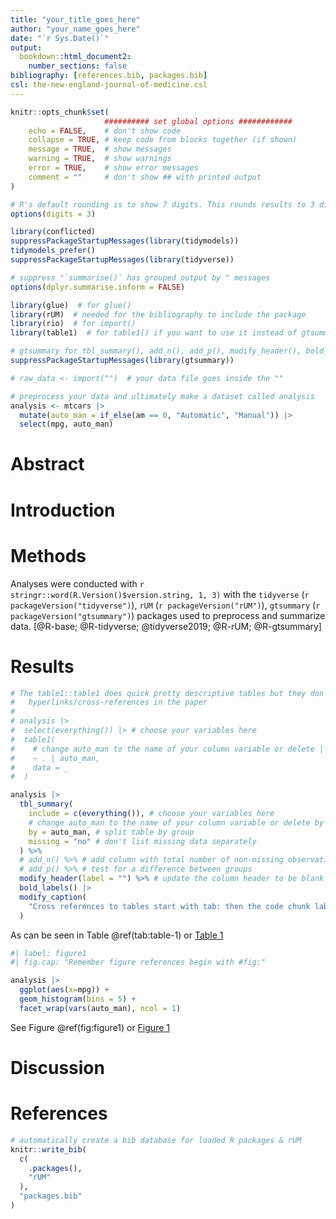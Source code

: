 ```yaml
---
title: "your_title_goes_here"
author: "your_name_goes_here"
date: "`r Sys.Date()`"
output:
  bookdown::html_document2:
    number_sections: false
bibliography: [references.bib, packages.bib]
csl: the-new-england-journal-of-medicine.csl
---
```


```r
knitr::opts_chunk$set(
                     ########## set global options ############
    echo = FALSE,    # don't show code
    collapse = TRUE, # keep code from blocks together (if shown)
    message = TRUE,  # show messages
    warning = TRUE,  # show warnings
    error = TRUE,    # show error messages
    comment = ""     # don't show ## with printed output
)

# R's default rounding is to show 7 digits. This rounds results to 3 digits.
options(digits = 3)
```

```r
library(conflicted)
suppressPackageStartupMessages(library(tidymodels))
tidymodels_prefer()
suppressPackageStartupMessages(library(tidyverse))

# suppress "`summarise()` has grouped output by " messages
options(dplyr.summarise.inform = FALSE)
```

```r
library(glue)  # for glue()
library(rUM)  # needed for the bibliography to include the package
library(rio)  # for import() 
library(table1)  # for table1() if you want to use it instead of gtsummary

# gtsummary for tbl_summary(), add_n(), add_p(), modify_header(), bold_labels()
suppressPackageStartupMessages(library(gtsummary)) 
```

```r
# raw_data <- import("")  # your data file goes inside the ""
```

```r
# preprocess your data and ultimately make a dataset called analysis
analysis <- mtcars |> 
  mutate(auto_man = if_else(am == 0, "Automatic", "Manual")) |> 
  select(mpg, auto_man)
```

# Abstract

# Introduction

# Methods
Analyses were conducted with `r stringr::word(R.Version()$version.string, 1, 3)` with the `tidyverse` (`r packageVersion("tidyverse")`), `rUM` (`r packageVersion("rUM")`), `gtsummary` (`r packageVersion("gtsummary")`) packages used to preprocess and summarize data. [@R-base; @R-tidyverse; @tidyverse2019; @R-rUM; @R-gtsummary]

# Results

```r

# The table1::table1 does quick pretty descriptive tables but they don't support
#   hyperlinks/cross-references in the paper
#
# analysis |> 
#  select(everything()) |> # choose your variables here
#  table1(
#    # change auto_man to the name of your column variable or delete | auto_man
#    ~ . | auto_man, 
#    data = _
#  ) 

analysis |> 
  tbl_summary(
    include = c(everything()), # choose your variables here
    # change auto_man to the name of your column variable or delete by = auto_man
    by = auto_man, # split table by group
    missing = "no" # don't list missing data separately
  ) %>%
  # add_n() %>% # add column with total number of non-missing observations
  # add_p() %>% # test for a difference between groups
  modify_header(label = "") %>% # update the column header to be blank
  bold_labels() |> 
  modify_caption(
    "Cross references to tables start with tab: then the code chunk label."
  ) 
```

As can be seen in Table \@ref(tab:table-1) or [Table 1](#tab:table-1)

```r
#| label: figure1
#| fig.cap: "Remember figure references begin with #fig:"

analysis |> 
  ggplot(aes(x=mpg)) + 
  geom_histogram(bins = 5) + 
  facet_wrap(vars(auto_man), ncol = 1)
```

See Figure \@ref(fig:figure1) or [Figure 1](#fig:figure1)


# Discussion

# References {-}

```r
# automatically create a bib database for loaded R packages & rUM
knitr::write_bib(
  c(
    .packages(),
    "rUM"
  ),
  "packages.bib"
)
```
